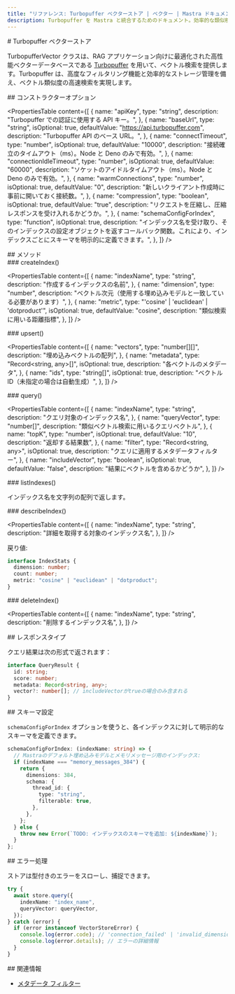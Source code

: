 ```yaml
---
title: "リファレンス: Turbopuffer ベクターストア | ベクター | Mastra ドキュメント"
description: Turbopuffer を Mastra と統合するためのドキュメント。効率的な類似検索を実現する高性能ベクターデータベース。
---
```


<div id="turbopuffer-vector-store">
  # Turbopuffer ベクターストア
</div>

TurbopufferVector クラスは、RAG アプリケーション向けに最適化された高性能ベクターデータベースである [Turbopuffer](https://turbopuffer.com/) を用いて、ベクトル検索を提供します。Turbopuffer は、高度なフィルタリング機能と効率的なストレージ管理を備え、ベクトル類似度の高速検索を実現します。

<div id="constructor-options">
  ## コンストラクターオプション
</div>

<PropertiesTable
  content={[
    {
      name: "apiKey",
      type: "string",
      description: "Turbopuffer での認証に使用する API キー。",
    },
    {
      name: "baseUrl",
      type: "string",
      isOptional: true,
      defaultValue: "https://api.turbopuffer.com",
      description: "Turbopuffer API のベース URL。",
    },
    {
      name: "connectTimeout",
      type: "number",
      isOptional: true,
      defaultValue: "10000",
      description:
        "接続確立のタイムアウト（ms）。Node と Deno のみで有効。",
    },
    {
      name: "connectionIdleTimeout",
      type: "number",
      isOptional: true,
      defaultValue: "60000",
      description:
        "ソケットのアイドルタイムアウト（ms）。Node と Deno のみで有効。",
    },
    {
      name: "warmConnections",
      type: "number",
      isOptional: true,
      defaultValue: "0",
      description:
        "新しいクライアント作成時に事前に開いておく接続数。",
    },
    {
      name: "compression",
      type: "boolean",
      isOptional: true,
      defaultValue: "true",
      description:
        "リクエストを圧縮し、圧縮レスポンスを受け入れるかどうか。",
    },
    {
      name: "schemaConfigForIndex",
      type: "function",
      isOptional: true,
      description:
        "インデックス名を受け取り、そのインデックスの設定オブジェクトを返すコールバック関数。これにより、インデックスごとにスキーマを明示的に定義できます。",
    },
  ]}
/>

<div id="methods">
  ## メソッド
</div>

<div id="createindex">
  ### createIndex()
</div>

<PropertiesTable
  content={[
    {
      name: "indexName",
      type: "string",
      description: "作成するインデックスの名前",
    },
    {
      name: "dimension",
      type: "number",
      description: "ベクトル次元（使用する埋め込みモデルと一致している必要があります）",
    },
    {
      name: "metric",
      type: "'cosine' | 'euclidean' | 'dotproduct'",
      isOptional: true,
      defaultValue: "cosine",
      description: "類似検索に用いる距離指標",
    },
  ]}
/>

<div id="upsert">
  ### upsert()
</div>

<PropertiesTable
  content={[
    {
      name: "vectors",
      type: "number[][]",
      description: "埋め込みベクトルの配列",
    },
    {
      name: "metadata",
      type: "Record<string, any>[]",
      isOptional: true,
      description: "各ベクトルのメタデータ",
    },
    {
      name: "ids",
      type: "string[]",
      isOptional: true,
      description: "ベクトルID（未指定の場合は自動生成）",
    },
  ]}
/>

<div id="query">
  ### query()
</div>

<PropertiesTable
  content={[
    {
      name: "indexName",
      type: "string",
      description: "クエリ対象のインデックス名",
    },
    {
      name: "queryVector",
      type: "number[]",
      description: "類似ベクトル検索に用いるクエリベクトル",
    },
    {
      name: "topK",
      type: "number",
      isOptional: true,
      defaultValue: "10",
      description: "返却する結果数",
    },
    {
      name: "filter",
      type: "Record<string, any>",
      isOptional: true,
      description: "クエリに適用するメタデータフィルター",
    },
    {
      name: "includeVector",
      type: "boolean",
      isOptional: true,
      defaultValue: "false",
      description: "結果にベクトルを含めるかどうか",
    },
  ]}
/>

<div id="listindexes">
  ### listIndexes()
</div>

インデックス名を文字列の配列で返します。

<div id="describeindex">
  ### describeIndex()
</div>

<PropertiesTable
  content={[
{
  name: "indexName",
  type: "string",
  description: "詳細を取得する対象のインデックス名",
},
]}
/>

戻り値:

```typescript copy
interface IndexStats {
  dimension: number;
  count: number;
  metric: "cosine" | "euclidean" | "dotproduct";
}
```


<div id="deleteindex">
  ### deleteIndex()
</div>

<PropertiesTable
  content={[
    {
      name: "indexName",
      type: "string",
      description: "削除するインデックス名",
    },
  ]}
/>

<div id="response-types">
  ## レスポンスタイプ
</div>

クエリ結果は次の形式で返されます：

```typescript copy
interface QueryResult {
  id: string;
  score: number;
  metadata: Record<string, any>;
  vector?: number[]; // includeVectorがtrueの場合のみ含まれる
}
```


<div id="schema-configuration">
  ## スキーマ設定
</div>

`schemaConfigForIndex` オプションを使うと、各インデックスに対して明示的なスキーマを定義できます。

```typescript copy
schemaConfigForIndex: (indexName: string) => {
  // Mastraのデフォルト埋め込みモデルとメモリメッセージ用のインデックス:
  if (indexName === "memory_messages_384") {
    return {
      dimensions: 384,
      schema: {
        thread_id: {
          type: "string",
          filterable: true,
        },
      },
    };
  } else {
    throw new Error(`TODO: インデックスのスキーマを追加: ${indexName}`);
  }
};
```


<div id="error-handling">
  ## エラー処理
</div>

ストアは型付きのエラーをスローし、捕捉できます。

```typescript copy
try {
  await store.query({
    indexName: "index_name",
    queryVector: queryVector,
  });
} catch (error) {
  if (error instanceof VectorStoreError) {
    console.log(error.code); // 'connection_failed' | 'invalid_dimension' | など
    console.log(error.details); // エラーの詳細情報
  }
}
```


<div id="related">
  ## 関連情報
</div>

- [メタデータ フィルター](../rag/metadata-filters)